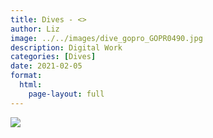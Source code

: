 ```yaml
---
title: Dives - <>
author: Liz
image: ../../images/dive_gopro_GOPR0490.jpg
description: Digital Work
categories: [Dives]
date: 2021-02-05
format:
  html:
    page-layout: full
---
```


![](../../images/dive_gopro_GOPR0490.jpg)